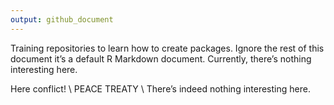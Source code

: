 ```yaml
---
output: github_document
---
```

Training repositories to learn how to create packages. Ignore the rest of this document it's a default R Markdown document. Currently, there's nothing interesting here.


Here conflict! \\
PEACE TREATY \\
There's indeed nothing interesting here. 

